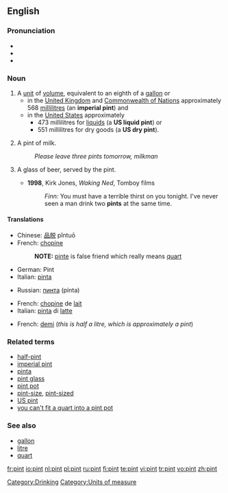 {{see|Pint}}
==English==
{{WP}}
===Pronunciation===
*{{IPA|/paɪnt/}}
*{{audio|en-us-pint.ogg|Audio (US)}}
*{{rhymes|aɪnt}}

===Noun===
{{en-noun}}

# A [[unit]] of [[volume]], equivalent to an eighth of a [[gallon]] or 
#*in the [[United Kingdom]] and [[Commonwealth of Nations]] approximately 568 [[millilitre]]s (an '''imperial pint''') and 
#*in the [[United States]] approximately 
#**473 millilitres for [[liquid]]s (a '''US liquid pint''') or 
#**551 millilitres for dry goods (a '''US dry pint''').
# {{UK}} A pint of milk.
#:''Please leave three pints tomorrow, milkman''
# {{euphemism}} A glass of beer, served by the pint.
#*'''1998''', Kirk Jones, ''Waking Ned'', Tomboy films
#*:''Finn:'' You must have a terrible thirst on you tonight. I've never seen a man drink two '''pints''' at the same time.

====Translations====

{{trans-top|unit of volume for liquids}}
*Chinese: [[品脱]] pǐntuō
*French: [[chopine]] {{f}}
*:'''NOTE: ''' [[pinte]] is false friend which really means [[quart]]
*German: Pint {{n}}
*Italian: [[pinta]] {{f}}
{{trans-mid}}
*Russian: [[пинта]] (pínta) {{f}}
{{trans-bottom}}

{{trans-top|pint of milk}}
*French: [[chopine]] de [[lait]] {{f}}
*Italian: [[pinta]] di [[latte]] {{f}}
{{trans-mid}}
{{trans-bottom}}

{{trans-top|pint of beer}}
*French: [[demi]] {{m}} (''this is half a litre, which is approximately a pint'')
{{trans-mid}}
{{trans-bottom}}

===Related terms===
*[[half-pint]]
*[[imperial pint]]
*[[pinta]]
*[[pint glass]]
*[[pint pot]]
*[[pint-size]], [[pint-sized]]
*[[US pint]]
*[[you can't fit a quart into a pint pot]]

===See also===
*[[gallon]]
*[[litre]]
*[[quart]]

[[Category:Drinking]]
[[Category:Units of measure]]

[[fr:pint]]
[[io:pint]]
[[nl:pint]]
[[pl:pint]]
[[ru:pint]]
[[fi:pint]]
[[te:pint]]
[[vi:pint]]
[[tr:pint]]
[[vo:pint]]
[[zh:pint]]